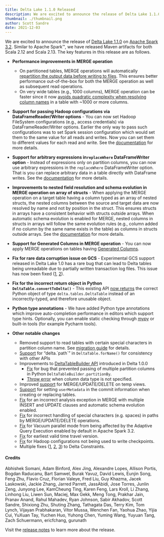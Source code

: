 ```yaml
---
title: Delta Lake 1.1.0 Released
description: We are excited to announce the release of Delta Lake 1.1.0.
thumbnail: ./thumbnail.png
author: Scott Sandre
date: 2021-12-03
---
```


We are excited to announce the release of [Delta Lake 1.1.0](https://github.com/delta-io/delta/releases/tag/v1.1.0) on [Apache Spark 3.2](https://spark.apache.org/releases/spark-release-3-2-0.html). Similar to Apache Spark™, we have released Maven artifacts for both Scala 2.12 and Scala 2.13. The key features in this release are as follows.

- **Performance improvements in MERGE operation**

  - On partitioned tables, MERGE operations will automatically [repartition the output data before writing to files](https://docs.delta.io/latest/delta-update.html#performance-tuning). This ensures better performance out-of-the-box for both the MERGE operation as well as subsequent read operations.
  - On very wide tables (e.g., 1000 columns), MERGE operation can be faster since it now [avoids quadratic complexity when resolving column names](https://github.com/delta-io/delta/commit/83780aeeadd67893ad69ed6481f7c6bce5be563c) in a table with ~1000 or more columns.

- **Support for passing Hadoop configurations via DataFrameReader/Writer options** - You can now set Hadoop FileSystem configurations (e.g., access credentials) via DataFrameReader/Writer options. Earlier the only way to pass such configurations was to set Spark session configuration which would set them to the same value for all reads and writes. Now you can set them to different values for each read and write. See the [documentation](https://docs.delta.io/1.1.0/delta-batch.html#dataframe-options) for more details.

- **Support for arbitrary expressions in`replaceWhere` DataFrameWriter option** - Instead of expressions only on partition columns, you can now use arbitrary expressions in the `replaceWhere` DataFrameWriter option. That is you can replace arbitrary data in a table directly with DataFrame writes. See the [documentation](https://docs.delta.io/1.1.0/delta-batch.html#dataframe-options) for more details.

- **Improvements to nested field resolution and schema evolution in MERGE operation on array of structs** - When applying the MERGE operation on a target table having a column typed as an array of nested structs, the nested columns between the source and target data are now resolved by name and not by position in the struct. This ensures structs in arrays have a consistent behavior with structs outside arrays. When automatic schema evolution is enabled for MERGE, nested columns in structs in arrays will follow the same evolution rules (e.g., column added if no column by the same name exists in the table) as columns in structs outside arrays. See the [documentation](https://docs.delta.io/1.1.0/delta-batch.html#dataframe-options) for more details.

- **Support for Generated Columns in MERGE operation** - You can now apply MERGE operations on tables having [Generated Columns](https://docs.delta.io/latest/delta-batch.html#use-generated-columns).

- **Fix for rare data corruption issue on GCS** - Experimental GCS support released in Delta Lake 1.0 has a rare bug that can lead to Delta tables being unreadable due to partially written transaction log files. This issue has now been fixed ([1](https://github.com/delta-io/delta/commit/7a3f1e8ec626e80880d524c2b897a969c8b4d63a), [2](https://github.com/delta-io/delta/commit/95e90763fd9f54df8880911b28b97b023a485d5f)).

- **Fix for the incorrect return object in Python `DeltaTable.convertToDelta()`** - This existing API [now returns](https://github.com/delta-io/delta/commit/c586f9a7374923867c36f61df4ed133725c8df2c) the correct Python object of type `delta.tables.DeltaTable` instead of an incorrectly-typed, and therefore unusable object.

- **Python type annotations** - We have added Python type annotations which improve auto-completion performance in editors which support type hints. Optionally, you can enable static checking through [mypy](http://mypy-lang.org/) or built-in tools (for example Pycharm tools).

- **Other notable changes**
  - Removed support to read tables with certain special characters in partition column name. See [migration guide](https://docs.delta.io/1.1.0/porting.html#delta-lake-1-0-and-below-to-1-1-and-above) for details.
  - [Support](https://github.com/delta-io/delta/commit/1470e33f3f728a1670a77da63f3fb78780c30873) for “delta.\`path\`” in `DeltaTable.forName()` for consistency with other APIs
  - Improvements to [DeltaTableBuilder API](https://docs.delta.io/1.1.0/delta-batch.html#create-a-table) introduced in Delta 1.0.0
    - [Fix](https://github.com/delta-io/delta/commit/59aa330c403f8a71b3eef0e90bd61cd54aab108c) for bug that prevented passing of multiple partition columns in Python `DeltaTableBuilder.partitionBy`.
    - [Throw error](https://github.com/delta-io/delta/commit/104e2a472b5a0a5c718c42ac14ac8b851a1a7fe8) when column data type is not specified.
  - Improved [support](https://github.com/delta-io/delta/commit/83277eb30c0834bd837d9658864261fc31d366f6) for MERGE/UPDATE/DELETE on temp views.
  - [Support](https://github.com/delta-io/delta/commit/a2722f8b17369a47dd8d23696fc4958f022bb496) for setting `userMetadata` in the commit information when creating or replacing tables.
  - [Fix](https://github.com/delta-io/delta/commit/4e1c53c6984ba7d56fd2a0d9fe27ac2573df27ea) for an incorrect analysis exception in MERGE with multiple INSERT and UPDATE clauses and automatic schema evolution enabled.
  - [Fix](https://github.com/delta-io/delta/commit/4359484368b4a06c32b663826ac60bf12d9e8025) for incorrect handling of special characters (e.g. spaces) in paths by MERGE/UPDATE/DELETE operations.
  - [Fix](https://github.com/delta-io/delta/commit/7f46e91cf0950e437ffbce93d8a5925ebd0a3991) for Vacuum parallel mode from being affected by the Adaptive Query Execution enabled by default in Apache Spark 3.2.
  - [Fix](https://github.com/delta-io/delta/commit/4243bccbe397e0f47dc36b525f14983d57bbc848) for earliest valid time travel version.
  - [Fix](https://github.com/delta-io/delta/commit/43d14226cc802d721d1683495cdc8511acf460a1) for Hadoop configurations not being used to write checkpoints.
  - Multiple fixes ([1](https://github.com/delta-io/delta/commit/83780aeeadd67893ad69ed6481f7c6bce5be563c), [2](https://github.com/delta-io/delta/commit/685820b66ec42de7ef8f8a61ef3fd0fcfb702a70), [3](https://github.com/delta-io/delta/commit/db113dab3db5bdc371f3d49734e26a7403372c24)) to Delta Constraints.

#### Credits

Abhishek Somani, Adam Binford, Alex Jing, Alexandre Lopes, Allison Portis, Bogdan Raducanu, Bart Samwel, Burak Yavuz, David Lewis, Eunjin Song, Feng Zhu, Flavio Cruz, Florian Valeye, Fred Liu, Guy Khazma, Jacek Laskowski, Jackie Zhang, Jarred Parrett, JassAbidi, Jose Torres, Junlin Zeng, Junyong Lee, KamCheung Ting, Karen Feng, Lars Kroll, Li Zhang, Linhong Liu, Liwen Sun, Maciej, Max Gekk, Meng Tong, Prakhar Jain, Pranav Anand, Rahul Mahadev, Ryan Johnson, Sabir Akhadov, Scott Sandre, Shixiong Zhu, Shuting Zhang, Tathagata Das, Terry Kim, Tom Lynch, Vijayan Prabhakaran, Vítor Mussa, Wenchen Fan, Yaohua Zhao, Yijia Cui, YuXuan Tay, Yuchen Huo, Yuhong Chen, Yuming Wang, Yuyuan Tang, Zach Schuermann, ericfchang, gurunath

Visit the [release notes](https://github.com/delta-io/delta/releases/tag/v1.1.0) to learn more about the release.
